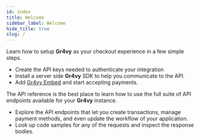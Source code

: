 ```yaml
---
id: index
title: Welcome
sidebar_label: Welcome
hide_title: true
slug: /
---
```



<Cards>

<Card title='Integrate a web app' img={embed} to='/guides/web-quick-start'>

Learn how to setup **Gr4vy** as your checkout experience in a few simple steps.

- Create the API keys needed to authenticate your integration
- Install a server side **Gr4vy** SDK to help you communicate to the API.
- Add [Gr4vy Embed](/guides/embed) and start accepting payments.

</Card>

<Card title='API Reference' img={reference} to='/reference'>

The API reference is the best place to learn how to use the full suite of API
endpoints available for your **Gr4vy** instance.

- Explore the API endpoints that let you create transactions, manage payment
  methods, and even update the workflow of your application.
- Look up code samples for any of the requests and inspect the response bodies.

</Card>

</Cards>
